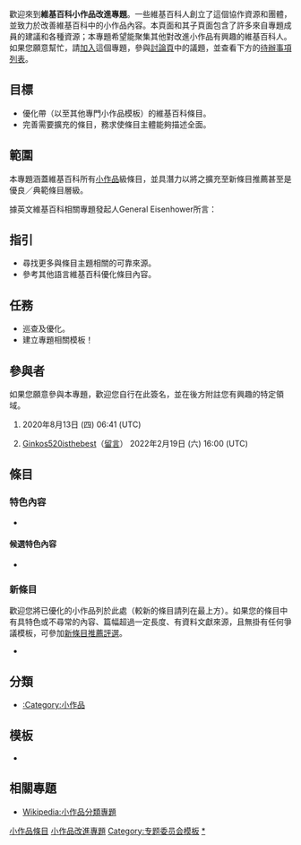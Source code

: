 {{维基专题状态|inactive}}<!--（支援最多5個捷徑和1個主題頁連結）-->
歡迎來到'''維基百科小作品改進專題'''。一些維基百科人創立了這個協作資源和團體，並致力於改善維基百科中的小作品內容。本頁面和其子頁面包含了許多來自專題成員的建議和各種資源；本專題希望能聚集其他對改進小作品有興趣的維基百科人。如果您願意幫忙，請[[#參與者|加入]]這個專題，參與[[Wikipedia_talk:小作品改進專題|討論頁]]中的議題，並查看下方的[[#任務|待辦事項列表]]。

<!-- 可在此插入一張與主題相關的自由版權圖片，建議靠右對齊。 -->
== 目標 ==
<!-- 專題計劃要做哪些事？ -->
* 優化帶{{tl|stub}}（以至其他專門小作品模板）的維基百科條目。
* 完善需要擴充的條目，務求使條目主體能夠描述全面。

== 範圍 ==
<!-- 專題涵蓋的主題有哪些？如果您的專題有著廣大的涵蓋範圍，稍微模糊一點的概述也是可以的。-->
本專題涵蓋維基百科所有[[wp:STUB|小作品]]級條目，並具潛力以將之擴充至新條目推薦甚至是優良／典範條目層級。

據英文維基百科相關專題發起人General Eisenhower所言：
{{cquote|本專題目標是要優化維基百科。我們會使維基百科變得更大，當中包括編幅更長的已有條目和更多的條目。我們會與小條目分類專題合作，以使上述宏願成真。而此專題亦會因愈來愈多用戶的加入而變得更大。}}

== 指引 ==
<!-- 討論專題覆蓋範圍之條目的寫作格式等。 -->
* 尋找更多與條目主題相關的可靠來源。
* 參考其他語言維基百科優化條目內容。

== 任務 ==
* 巡查及優化[[Category:小作品|小作品條目]]。
* 建立專題相關模板！

== 參與者 ==
如果您願意參與本專題，歡迎您自行在此簽名，並在後方附註您有興趣的特定領域。
<!-- 
新的簽名請放在列表最後：格式如下：
# {{User|使用者名稱}}（我有興趣的主題是....）~~~~~
請注意最前方的模板為「User|」而非「User:」，最後方的簽名為五個波浪符號而非四個。
-->

#{{User|小文人}}2020年8月13日 (四) 06:41 (UTC)
#[[User:Ginkos520isthebest|Ginkos520isthebest]]（[[User_talk:Ginkos520isthebest|留言]]） 2022年2月19日 (六) 16:00 (UTC)

== 條目 ==
=== 特色內容 ===
* 
<!-- 
若主題涵蓋範圍內有包含[[WP:FA|特色條目]]、[[WP:FP|特色圖片]]或[[Wikipedia:特色列表|特色列表]]的條目請列在此處。
-->

==== 候選特色內容 ====
* 
<!-- 
若主題涵蓋範圍內有包含正在參與[[WP:FAC|特色條目評選]]、[[WP:FPC|特色圖片評選]]或[[WP:FLC|特色列表評選]]的條目請列在此處。 
-->

=== 新條目 ===
歡迎您將已優化的小作品列於此處（較新的條目請列在最上方）。如果您的條目中有具特色或不尋常的內容、篇幅超過一定長度、有資料文獻來源，且無掛有任何爭議模板，可參加[[Wikipedia:新条目推荐/候选|新條目推薦評選]]。
*

== 分類 ==
<!-- * 在此列出 {{subpages}} 以及 {{category tree|...}} -->
* [[:Category:小作品|:Category:小作品]]

== 模板 ==
* 
<!-- 
任何與本專題範圍相關的模板可在此列出（專題橫幅、信息框、導航框、用戶信息框、星級勳章等）。
-->

== 相關專題 ==
<!-- 
請在此列出相關的專題、母專題、子專題、協作計劃、主題首頁⋯⋯等。
-->
* [[Wikipedia:小作品分類專題|Wikipedia:小作品分類專題]]
{{Wikipedia policies and guidelines|state=collapsed}}
{{WikiProject Footer}}
[[Category:小作品改進專題|]]
[[Category:专题委员会模板|Category:专题委员会模板]]
[[Category:維基百科維護專題|*]]